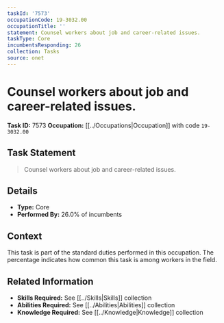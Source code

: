 ```yaml
---
taskId: '7573'
occupationCode: 19-3032.00
occupationTitle: ''
statement: Counsel workers about job and career-related issues.
taskType: Core
incumbentsResponding: 26
collection: Tasks
source: onet
---
```

# Counsel workers about job and career-related issues.

**Task ID:** 7573
**Occupation:** [[../Occupations|Occupation]] with code `19-3032.00`

## Task Statement

> Counsel workers about job and career-related issues.

## Details

- **Type:** Core
- **Performed By:** 26.0% of incumbents

## Context

This task is part of the standard duties performed in this occupation. The percentage indicates how common this task is among workers in the field.

## Related Information

- **Skills Required:** See [[../Skills|Skills]] collection
- **Abilities Required:** See [[../Abilities|Abilities]] collection
- **Knowledge Required:** See [[../Knowledge|Knowledge]] collection
